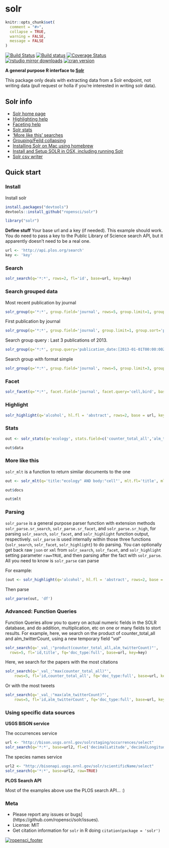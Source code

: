 solr
=======

```r
knitr::opts_chunk$set(
  comment = "#>",
  collapse = TRUE,
  warning = FALSE,
  message = FALSE
)
```

[![Build Status](https://api.travis-ci.org/ropensci/solr.png)](https://travis-ci.org/ropensci/solr)
[![Build status](https://ci.appveyor.com/api/projects/status/ytgtb62gsgf5hddi/branch/master)](https://ci.appveyor.com/project/sckott/solr/branch/master)
[![Coverage Status](https://coveralls.io/repos/ropensci/solr/badge.svg)](https://coveralls.io/r/ropensci/solr)
[![rstudio mirror downloads](http://cranlogs.r-pkg.org/badges/solr?color=2ED968)](https://github.com/metacran/cranlogs.app)
[![cran version](http://www.r-pkg.org/badges/version/solr)](http://cran.rstudio.com/web/packages/solr)

**A general purpose R interface to [Solr](http://lucene.apache.org/solr/)**

This package only deals with extracting data from a Solr endpoint, not writing data (pull request or holla if you're interested in writing solr data).

## Solr info

+ [Solr home page](http://lucene.apache.org/solr/)
+ [Highlighting help](http://wiki.apache.org/solr/HighlightingParameters)
+ [Faceting help](http://wiki.apache.org/solr/SimpleFacetParameters)
+ [Solr stats](http://wiki.apache.org/solr/StatsComponent)
+ ['More like this' searches](http://wiki.apache.org/solr/MoreLikeThis)
+ [Grouping/Feild collapsing](http://wiki.apache.org/solr/FieldCollapsing)
+ [Installing Solr on Mac using homebrew](http://ramlev.dk/blog/2012/06/02/install-apache-solr-on-your-mac/)
+ [Install and Setup SOLR in OSX, including running Solr](http://risnandar.wordpress.com/2013/09/08/how-to-install-and-setup-apache-lucene-solr-in-osx/)
+ [Solr csv writer](http://wiki.apache.org/solr/CSVResponseWriter)

## Quick start

### Install

Install solr

```r
install.packages("devtools")
devtools::install_github("ropensci/solr")
```

```r
library("solr")
```

__Define stuff__ Your base url and a key (if needed). This example should work. You do need to pass a key to the Public Library of Science search API, but it apparently doesn't need to be a real one.

```r
url <- 'http://api.plos.org/search'
key <- 'key'
```

### Search

```r
solr_search(q='*:*', rows=2, fl='id', base=url, key=key)
```

### Search grouped data

Most recent publication by journal

```r
solr_group(q='*:*', group.field='journal', rows=5, group.limit=1, group.sort='publication_date desc', fl='publication_date, score', base=url, key=key)
```

First publication by journal

```r
solr_group(q='*:*', group.field='journal', group.limit=1, group.sort='publication_date asc', fl='publication_date, score', fq="publication_date:[1900-01-01T00:00:00Z TO *]", base=url, key=key)
```

Search group query : Last 3 publications of 2013.

```r
solr_group(q='*:*', group.query='publication_date:[2013-01-01T00:00:00Z TO 2013-12-31T00:00:00Z]', group.limit = 3, group.sort='publication_date desc', fl='publication_date', base=url, key=key)
```

Search group with format simple

```r
solr_group(q='*:*', group.field='journal', rows=5, group.limit=3, group.sort='publication_date desc', group.format='simple', fl='journal, publication_date', base=url, key=key)
```

### Facet

```r
solr_facet(q='*:*', facet.field='journal', facet.query='cell,bird', base=url, key=key)
```

### Highlight

```r
solr_highlight(q='alcohol', hl.fl = 'abstract', rows=2, base = url, key=key)
```

### Stats

```r
out <- solr_stats(q='ecology', stats.field=c('counter_total_all','alm_twitterCount'), stats.facet='journal', base=url, key=key)
```

```r
out$data
```

### More like this

`solr_mlt` is a function to return similar documents to the one

```r
out <- solr_mlt(q='title:"ecology" AND body:"cell"', mlt.fl='title', mlt.mindf=1, mlt.mintf=1, fl='counter_total_all', rows=5, base=url, key=key)
```

```r
out$docs
```

```r
out$mlt
```

### Parsing

`solr_parse` is a general purpose parser function with extension methods `solr_parse.sr_search`, `solr_parse.sr_facet`, and `solr_parse.sr_high`, for parsing `solr_search`, `solr_facet`, and `solr_highlight` function output, respectively. `solr_parse` is used internally within those three functions (`solr_search`, `solr_facet`, `solr_highlight`) to do parsing. You can optionally get back raw `json` or `xml` from `solr_search`, `solr_facet`, and `solr_highlight` setting parameter `raw=TRUE`, and then parsing after the fact with `solr_parse`. All you need to know is `solr_parse` can parse

For example:

```r
(out <- solr_highlight(q='alcohol', hl.fl = 'abstract', rows=2, base = url, key=key, raw=TRUE))
```

Then parse

```r
solr_parse(out, 'df')
```

### Advanced: Function Queries

Function Queries allow you to query on actual numeric fields in the SOLR database, and do addition, multiplication, etc on one or many fields to stort results. For example, here, we search on the product of counter_total_all and alm_twitterCount, using a new temporary field "_val_"

```r
solr_search(q='_val_:"product(counter_total_all,alm_twitterCount)"',
  rows=5, fl='id,title', fq='doc_type:full', base=url, key=key)
```

Here, we search for the papers with the most citations

```r
solr_search(q='_val_:"max(counter_total_all)"',
    rows=5, fl='id,counter_total_all', fq='doc_type:full', base=url, key=key)
```

Or with the most tweets

```r
solr_search(q='_val_:"max(alm_twitterCount)"',
    rows=5, fl='id,alm_twitterCount', fq='doc_type:full', base=url, key=key)
```

### Using specific data sources

__USGS BISON service__

The occurrences service

```r
url <- "http://bison.usgs.ornl.gov/solrstaging/occurrences/select"
solr_search(q='*:*', base=url2, fl=c('decimalLatitude','decimalLongitude','scientificName'), rows=2)
```

The species names service

```r
url2 <- "http://bisonapi.usgs.ornl.gov/solr/scientificName/select"
solr_search(q='*:*', base=url2, raw=TRUE)
```

__PLOS Search API__

Most of the examples above use the PLOS search API... :)

### Meta

* Please report any issues or bugs](https://github.com/ropensci/solr/issues).
* License: MIT
* Get citation information for `solr` in R doing `citation(package = 'solr')`

[![ropensci_footer](http://ropensci.org/public_images/github_footer.png)](http://ropensci.org)
